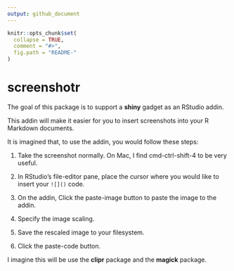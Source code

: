 ```yaml
---
output: github_document
---
```


<!-- README.md is generated from README.Rmd. Please edit that file -->

```r
knitr::opts_chunk$set(
  collapse = TRUE,
  comment = "#>",
  fig.path = "README-"
)
```

# screenshotr

The goal of this package is to support a **shiny** gadget as an RStudio addin.

This addin will make it easier for you to insert screenshots into your R Markdown documents.

It is imagined that, to use the addin, you would follow these steps:

1. Take the screenshot normally. On Mac, I find cmd-ctrl-shift-4 to be very useful.

1. In RStudio's file-editor pane, place the cursor where you would like to insert your `![]()` code.

1. On the addin, Click the paste-image button to paste the image to the addin.

1. Specify the image scaling.

1. Save the rescaled image to your filesystem.

1. Click the paste-code button.

I imagine this will be use the **clipr** package and the **magick** package.
